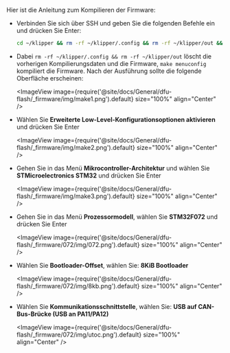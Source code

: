 Hier ist die Anleitung zum Kompilieren der Firmware:

* Verbinden Sie sich über SSH und geben Sie die folgenden Befehle ein und drücken Sie Enter:

    ```bash
    cd ~/klipper && rm -rf ~/klipper/.config && rm -rf ~/klipper/out && make menuconfig
    ```

* Dabei `rm -rf ~/klipper/.config && rm -rf ~/klipper/out` löscht die vorherigen Kompilierungsdaten und die Firmware, `make menuconfig` kompiliert die Firmware. Nach der Ausführung sollte die folgende Oberfläche erscheinen:

    <ImageView image={require('@site/docs/General/dfu-flash/_firmware/img/make1.png').default} size="100%" align="Center" />

* Wählen Sie **Erweiterte Low-Level-Konfigurationsoptionen aktivieren** und drücken Sie Enter

    <ImageView image={require('@site/docs/General/dfu-flash/_firmware/img/make2.png').default} size="100%" align="Center" />

* Gehen Sie in das Menü **Mikrocontroller-Architektur** und wählen Sie **STMicroelectronics STM32** und drücken Sie Enter

    <ImageView image={require('@site/docs/General/dfu-flash/_firmware/img/make3.png').default} size="100%" align="Center" />

* Gehen Sie in das Menü **Prozessormodell**, wählen Sie **STM32F072** und drücken Sie Enter

    <ImageView image={require('@site/docs/General/dfu-flash/_firmware/072/img/072.png').default} size="100%" align="Center" />

* Wählen Sie **Bootloader-Offset**, wählen Sie: **8KiB Bootloader**

    <ImageView image={require('@site/docs/General/dfu-flash/_firmware/072/img/8kb.png').default} size="100%" align="Center" />

* Wählen Sie **Kommunikationsschnittstelle**, wählen Sie: **USB auf CAN-Bus-Brücke (USB an PA11/PA12)**

    <ImageView image={require('@site/docs/General/dfu-flash/_firmware/072/img/utoc.png').default} size="100%" align="Center" />